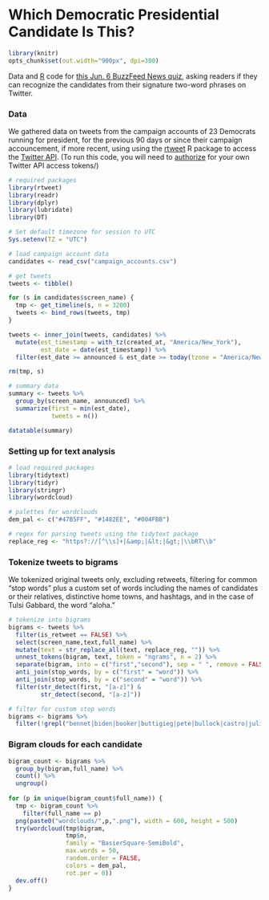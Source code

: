 # Which Democratic Presidential Candidate Is This?

```r
library(knitr)
opts_chunk$set(out.width="900px", dpi=300)
```

Data and [R](https://www.r-project.org/) code for [this Jun. 6 BuzzFeed News quiz](https://www.buzzfeednews.com/article/peteraldhous/democratic-presidential-candidates-twitter-quiz), asking readers if they can recognize the candidates from their signature two-word phrases on Twitter.

### Data

We gathered data on tweets from the campaign accounts of 23 Democrats running for president, for the previous 90 days or since their campaign accouncement, if more recent, using using the [rtweet](https://rtweet.info/) R package to access the [Twitter API](https://developer.twitter.com/en/docs/api-reference-index). (To run this code, you will need to [authorize](https://rtweet.info/articles/auth.html) for your own Twitter API access tokens/)

```r
# required packages
library(rtweet)
library(readr)
library(dplyr)
library(lubridate)
library(DT)

# Set default timezone for session to UTC
Sys.setenv(TZ = "UTC")

# load campaign account data
candidates <- read_csv("campaign_accounts.csv")

# get tweets
tweets <- tibble()

for (s in candidates$screen_name) {
  tmp <- get_timeline(s, n = 3200)
  tweets <- bind_rows(tweets, tmp)
}

tweets <- inner_join(tweets, candidates) %>%
  mutate(est_timestamp = with_tz(created_at, "America/New_York"),
         est_date = date(est_timestamp)) %>%
  filter(est_date >= announced & est_date >= today(tzone = "America/New_York")-90)

rm(tmp, s)

# summary data
summary <- tweets %>%
  group_by(screen_name, announced) %>%
  summarize(first = min(est_date),
            tweets = n())

datatable(summary)
```

### Setting up for text analysis

```r
# load required packages
library(tidytext)
library(tidyr)
library(stringr)
library(wordcloud)

# palettes for wordclouds
dem_pal <- c("#47B5FF", "#1482EE", "#004FBB")

# regex for parsing tweets using the tidytext package
replace_reg <- "https?://[^\\s]+|&amp;|&lt;|&gt;|\\bRT\\b"
```


### Tokenize tweets to bigrams

We tokenized original tweets only, excluding retweets, filtering for common "stop words" plus a custom set of words including the names of candidates or their relatives, distinctive home towns, and hashtags, and in the case of Tulsi Gabbard, the word "aloha."

```r

# tokenize into bigrams
bigrams <- tweets %>%
  filter(is_retweet == FALSE) %>%
  select(screen_name,text,full_name) %>%
  mutate(text = str_replace_all(text, replace_reg, "")) %>%
  unnest_tokens(bigram, text, token = "ngrams", n = 2) %>%
  separate(bigram, into = c("first","second"), sep = " ", remove = FALSE) %>%
  anti_join(stop_words, by = c("first" = "word")) %>%
  anti_join(stop_words, by = c("second" = "word")) %>%
  filter(str_detect(first, "[a-z]") &
         str_detect(second, "[a-z]"))

# filter for custom stop words
bigrams <- bigrams %>%
  filter(!grepl("bennet|biden|booker|buttigieg|pete|bullock|castro|julian|deblasio|blasio|delaney|gabbard|aloha|tulsi|gillibrand|harris|hickenlooper|inslee|klobuchar|messam|wayne|moulton|o'rourke|orourke|beto|ryan|tim|sanders|swalwell|warren|williamson|yang|chirlane|caroline|san antonio|south bend|el paso",bigram))

```

### Bigram clouds for each candidate

```r
bigram_count <- bigrams %>%
  group_by(bigram,full_name) %>%
  count() %>%
  ungroup()
  
for (p in unique(bigram_count$full_name)) {
  tmp <- bigram_count %>%
    filter(full_name == p)
  png(paste0("wordclouds/",p,".png"), width = 600, height = 500)
  try(wordcloud(tmp$bigram,
                tmp$n,
                family = "BasierSquare-SemiBold",
                max.words = 50, 
                random.order = FALSE,
                colors = dem_pal,
                rot.per = 0))
  dev.off()
}
```

